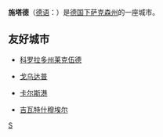 {{Infobox Settlement
| name = 施塔德<br/>Stade
| image_skyline = Stade.jpg
| imagesize = 250px
| image_caption = 
| image_flag = 
| image_shield = DEU Stade COA.svg
| pushpin_map = Germany
| pushpin_label_position = bottom
| subdivision_type = 国家
| subdivision_name = {{GER}}
| subdivision_type1 = [[德国行政区划|州]]
| subdivision_name1 = [[下萨克森州|下萨克森州]]
| subdivision_type2 = [[德国行政区划|县]]
| subdivision_name2 =  [[施塔德县|施塔德县]]
| elevation_m = 9
| elevation_ft = 
| area_total_km2 = 110.03
| population_as_of = 2009年
| population_total = 46820
| population_density_km2 = auto
| timezone = [[CET|CET]]
| utc_offset = +1
| timezone_DST = [[CEST|CEST]]
| utc_offset_DST = +2
| latd = 53
| latm = 36
| lats = 3
| latNS = N
| longd = 9
| longm = 28
| longs = 35
| longEW = E
| website =  
}}
'''施塔德'''（[[德语|德语]]：'''{{lang|de|Stade}}'''）是[[德国|德国]][[下萨克森州|下萨克森州]]的一座城市。

==友好城市==
*{{USA}}[[莱克伍德_(科罗拉多州)|科罗拉多州莱克伍德]]
*{{POL}}[[戈乌达普|戈乌达普]]
*{{SWE}}[[卡尔斯港|卡尔斯港]]
*{{ISR}}[[吉瓦特什穆埃尔|吉瓦特什穆埃尔]]

{{Authority control}}
{{Germany-geo-stub}}

[[Category:下萨克森州市镇|S]]